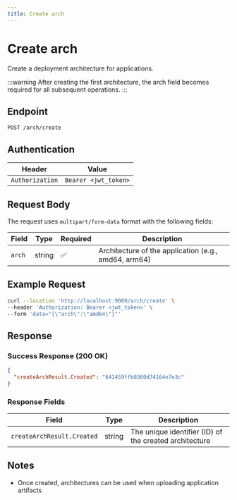 ```yaml
---
title: Create arch
---
```


# Create arch

Create a deployment architecture for applications.

:::warning
After creating the first architecture, the arch field becomes required for all subsequent operations.
:::

## Endpoint

```
POST /arch/create
```

## Authentication

| Header | Value |
|--------|-------|
| `Authorization` | `Bearer <jwt_token>` |

## Request Body

The request uses `multipart/form-data` format with the following fields:

| Field | Type | Required | Description |
|-------|------|----------|-------------|
| `arch` | string | ✅ | Architecture of the application (e.g., amd64, arm64) |

## Example Request

```bash
curl --location 'http://localhost:9000/arch/create' \
--header 'Authorization: Bearer <jwt_token>' \
--form 'data="{\"arch\":\"amd64\"}"'
```

## Response

### Success Response (200 OK)

```json
{
  "createArchResult.Created": "641459ffb8360d74164e7e3c"
}
```

### Response Fields

| Field | Type | Description |
|-------|------|-------------|
| `createArchResult.Created` | string | The unique identifier (ID) of the created architecture |

## Notes

- Once created, architectures can be used when uploading application artifacts